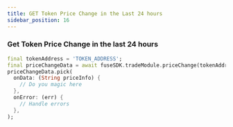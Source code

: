 ```yaml
---
title: GET Token Price Change in the Last 24 hours
sidebar_position: 16
---
```


### Get Token Price Change in the last 24 hours

```dart
final tokenAddress = 'TOKEN_ADDRESS';
final priceChangeData = await fuseSDK.tradeModule.priceChange(tokenAddress);
priceChangeData.pick(
  onData: (String priceInfo) {
    // Do you magic here
  },
  onError: (err) {
    // Handle errors
  },
);
```

